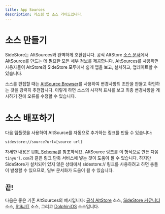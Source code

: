 ```yaml
---
title: App Sources
description: 커스텀 앱 소스 가이드입니다.
---
```


# 소스 만들기

SideStore는 AltSources와 완벽하게 호환됩니다. 공식 AltStore [소스 문서](https://faq.altstore.io/developers/make-a-source)에서 AltSource를 만드는 데 필요한 모든 세부 정보를 제공합니다. AltSources를 사용하면 사용자들이 AltStore와 SideStore 모두에서 쉽게 앱을 보고, 설치하고, 업데이트할 수 있습니다.

소스를 편집할 때는 [AltSource Browser](https://altsource.by.lao.sb/browse)를 사용하여 변경사항의 초안을 만들고 확인하는 것을 강력히 추천합니다. 이렇게 하면 소스의 시각적 표시를 보고 최종 변경사항을 게시하기 전에 오류를 수정할 수 있습니다.

# 소스 배포하기

다음 템플릿을 사용하여 AltSource를 자동으로 추가하는 링크를 만들 수 있습니다:
```
sidestore://source?url=[source url]
```
자세한 내용은 [URL Schema](/docs/advanced/url-schema)를 참조하세요. AltSource 링크를 이 형식으로 만든 다음 ```tinyurl.com```과 같은 링크 단축 서비스에 넣는 것이 도움이 될 수 있습니다. 하지만 SideStore가 설치되어 있지 않은 상태에서 sidestore:// 링크를 사용하려고 하면 충돌이 발생할 수 있으므로, 일부 문서화가 도움이 될 수 있습니다.

## 끝!

다음은 좋은 기존 AltSources의 예시입니다: [공식 AltStore](https://apps.altstore.io) 소스, [SideStore 커뮤니티](https://github.com/SideStore/Community-Source) 소스, [StikJIT](https://raw.githubusercontent.com/StephenDev0/StikJIT/refs/heads/main/repo.json) 소스, 그리고 [DolphiniOS](https://altstore.oatmealdome.me) 소스입니다.